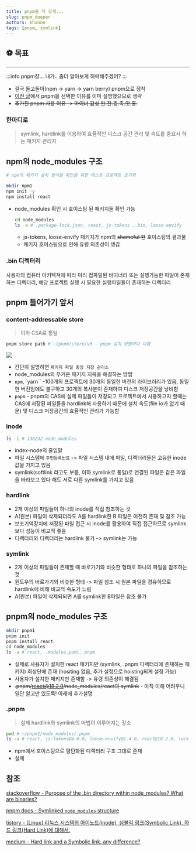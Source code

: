 ```yaml
---
title: pnpm을 더 깊게...
slug: pnpm_deeper
authors: khanne
tags: [pnpm, symlink]
---
```


## ⚽️ 목표

---

:::info pnpm쟝... 내가.. 좀더 알아보게 허락해주겠어?
:::

- 결국 돌고돌아(npm -> yarn -> yarn berry) pnpm으로 정착
- [이전 글](/2022-07-24/1.pnpm_yarn.mdx)에서 pnpm을 선택한 이유를 이미 설명했으므로 생략
- ~~추가된 pnpm 사용 이유 -> 마이너 감성 완.전.충.족.앗.흥.~~
<!--truncate-->

### 한마디로

> symlink, hardlink를 이용하여 효율적인 디스크 공간 관리 및 속도를 중요시 하는 패키지 관리자

## npm의 node_modules 구조

```bash
# npm의 패키지 설치 방식을 확인을 위한 테스트 프로젝트 초기화

mkdir npm1
npm init -y
npm install react
```

- node_modules 확인 시 호이스팅 된 패키지들 확인 가능

  ```bash
  cd node_modules
  ls -a # .package-lock.json, react, js-tokens ,.bin, loose-envify
  ```

  - js-tokens, loose-envify 패키지가 npm의 ~~shameful 한~~ 호이스팅의 결과물
  - 패키지 호이스팅으로 인해 유령 의존성이 생김

### .bin 디렉터리

사용자의 컴퓨터 아키텍쳐에 따라 미리 컴파일된 바이너리 또는 실행가능한 파일이 존재하는 디렉터리, 해당 프로젝트 실행 시 필요한 실행파일들이 존재하는 디렉터리

## pnpm 들어가기 앞서

### content-addressable store

> 이하 CSA로 통일

```bash
pnpm store path # ~/pnpm/store/v3 - pnpm 설치 방법마다 다름
```

![](https://iwannaberealnerd.notion.site/image/https%3A%2F%2Fs3-us-west-2.amazonaws.com%2Fsecure.notion-static.com%2F2781d7bb-0ca3-411b-9a76-19657b265c71%2FScreen_Shot_2022-09-18_at_11.22.55_PM.png?table=block&id=0b7f395b-8c58-4132-8109-42fbdefc7ec2&spaceId=35999598-bd0e-4e04-a70a-5396c69f115f&width=1510&userId=&cache=v2)

- 간단히 설명하면 `패키지 파일 중앙 저장 관리소`
- node_modules의 무거운 패키지 지옥을 해결하는 방법
- `npm`, `yarn`` -100개의 프로젝트에 30개의 동일한 버전의 라이브러리가 있음, 동일한 버전임에도 불구하고 30개의 복사본이 존재하여 디스크 저장공간을 낭비함
- `pnpm` - pnpm의 CAS에 실제 파일들이 저장되고 프로젝트에서 사용하고자 할때는 CAS에 저장된 파일들을 hardlink해 사용하기 때문에 설치 속도(file io가 없기 때문) 및 디스크 저장공간의 효율적인 관리가 가능함

### inode

```bash
ls -i # 138232 node_modules
```

- index-node의 줄임말
- 파일 시스템에 `주민등록번호` -> 파일 시스템 내에 파일, 디렉터리들은 고유한 inode값을 가지고 있음
- symlink(softlink 라고도 부름, 이하 symlink로 통일)로 연결된 파일은 같은 파일을 바라보고 있다 해도 서로 다른 symlink를 가지고 있음

### hardlink

- 2개 이상의 파일들이 하나의 inode를 직접 참조하는 것
- A(원본) 파일이 삭제되더라도 A를 hardlink한 B 파일은 여전히 존재 및 참조 가능
- 보조기억장치에 저장된 파일 접근 시 inode를 활용하여 직접 접근하므로 symlink보다 성능이 비교적 좋음
- 디렉터리와 디렉터리는 hardlink 불가 -> symlink는 가능

### symlink

- 2개 이상의 파일들이 존재할 때 바로가기와 비슷한 형태로 하나의 파일을 참조하는 것
- 윈도우의 바로가기와 비슷한 형태 -> 파일 참조 시 원본 파일을 경유하므로 hardlink에 비해 비교적 속도가 느림
- A(원본) 파일이 삭제되되면 A를 symlink한 B파일은 참조 불가

## pnpm의 node_modules 구조

```bash
mkdir pnpm1
pnpm init
pnpm install react
cd node_modules
ls -a # react, .modules.yaml, pnpm
```

- 실제로 사용자가 설치한 react 패키지만 (symlink, .pnpm 디렉터리에 존재하는 패키지) 최상단에 존재 (hositing 없음, 추가 설정으로 hoisting되게 설정 가능)
- 사용자가 설치한 패키지만 존재함 -> 유령 의존성이 해결됨
- ~~.pnpm/react@18.2.0/node_modules/react의 symlink~~ - 아직 이해 어려우니 일단 알고만 있도록! 아래에 추가설명

### .pnpm

> 실제 hardlink와 symlink의 마법이 이루어지는 장소

```bash
pwd # ~/pnpm1/node_modules/.pnpm
ls -a # react, js-tokens@4.0.0, loose-envify@1.4.0, react@18.2.0, lock.yaml, node_modules
```

- npm에서 호이스팅으로 평탄화된 디렉터리 구조 그대로 존재
- 실제

## 참조

[stackoverflow - Purpose of the .bin directory within node_modules? What are binaries?](https://stackoverflow.com/questions/55600026/purpose-of-the-bin-directory-within-node-modules-what-are-binaries)

[pnpm docs - Symlinked `node_modules` structure](https://pnpm.io/symlinked-node-modules-structure)

[tistory - [Linux] 리눅스 시스템의 아이노드(inode), 심볼릭 링크(Symbolic Link), 하드 링크(Hard Link)에 대해서.](https://i5i5.tistory.com/341)

[medium - Hard link and a Symbolic link, any difference?](https://blog.devgenius.io/hard-link-and-a-symbolic-link-any-difference-ef8b9bd61734)
